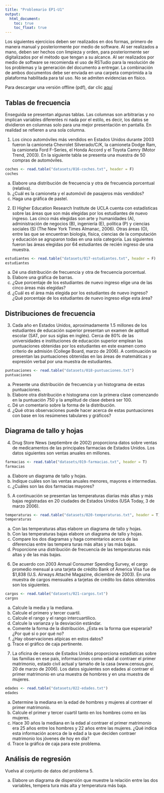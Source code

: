 ```yaml
---
title: "Problemario EP1-U1"
output:
  html_document:
    toc: true
    toc_float: true
---
```


Los siguientes ejercicios deben ser realizados en dos formas, primero de manera manual y posteriormente por medio de software. Al ser realizados a mano, deben ser hechos con limpieza y orden, para posteriormente ser digitalizados por el método que tengan a su alcance. Al ser realizados por medio de software se recomienda el uso de RSTudio para la resolución de los problemas y la generación del documento a entregar. La combinación de ambos documentos debe ser enviada en una carpeta comprimida a la plataforma habilitada para tal uso. No se admiten evidencias en físico. 

Para descargar una versión offline (pdf), dar clic [aquí](https://github.com/LuisEMendoza/PyE-UPGoP/blob/master/docs/U1-EP1-PDF.pdf)

## Tablas de frecuencia
Enseguida se presentan algunas tablas. Las columnas son arbitrarias y no implican variables diferentes ni nada por el estilo, es decir, los datos se dividieron en columnas solo para una mejor presentación en pantalla. En realidad se refieren a una sola columna.

1. Los cinco automóviles más vendidos en Estados Unidos durante 2003 fueron la camioneta Chevrolet Silverado/C/K, la camioneta Dodge Ram, la camioneta Ford F-Series, el Honda Accord y el Toyota Camry (Motor Trend, 2003). En la siguiente tabla se presenta una muestra de 50 compras de automóviles.

```r
coches <- read.table("datasets/016-coches.txt", header = F)
coches
```

a) Elabore una distribución de frecuencia y otra de frecuencia porcentual (relativa).
b) ¿Cuál es la camioneta y el automóvil de pasajeros más vendidos?
c) Haga una gráfica de pastel.

2.  El Higher Education Research Institute de UCLA cuenta con estadísticas sobre las áreas que son más elegidas por los estudiantes de nuevo ingreso. Las cinco más elegidas son arte y humanidades (A), administración de negocios (B), ingeniería (E), política (P) y ciencias sociales (S) (The New York Times Almanac, 2006). Otras áreas (O), entre las que se encuentran biología, física, ciencias de la computación y educación se agruparon todas en una sola categoría. Las siguientes fueron las áreas elegidas por 64 estudiantes de recién ingreso de una muestra.

```r
estudiantes <- read.table("datasets/017-estudiantes.txt", header = F)
estudiantes
```

a) Dé una distribución de frecuencia y otra de frecuencia porcentual.
b) Elabore una gráfica de barras.
c) ¿Que porcentaje de los estudiantes de nuevo ingreso elige una de las cinco áreas más elegidas?
d) ¿Cuál es el área más elegida por los estudiantes de nuevo ingreso? ¿Qué porcentaje de los estudiantes de nuevo ingreso elige esta área?
 
## Distribuciones de frecuencia
3. Cada año en Estados Unidos, aproximadamente 1.5 millones de los estudiantes de educación superior presentan un examen de aptitud escolar (SAT, por sus siglas en inglés). Cerca de 80% de las universidades e instituciones de educación superior emplean las puntuaciones obtenidas por los estudiantes en este examen como criterio de admisión (College Board, marzo de 2006). A continuación se presentan las puntuaciones obtenidas en las áreas de matemáticas y expresión verbal por una muestra de estudiantes.

```r
puntuaciones <- read.table("datasets/018-puntuaciones.txt")
puntuaciones
```

a) Presente una distribución de frecuencia y un histograma de estas puntuaciones. 
b) Elabore otra distribución e histograma con la primera clase comenzando en la puntuación 750 y la amplitud de clase deberá ser 100.
c) Dé un comentario sobre la forma de la distribución.
d) ¿Qué otras observaciones puede hacer acerca de estas puntuaciones con base en los resúmenes tabulares y gráficos?

## Diagrama de tallo y hojas
4. Drug Store News (septiembre de 2002) proporciona datos sobre ventas de medicamentos de las principales farmacias de Estados Unidos. Los datos siguientes son ventas anuales en millones.

```r
farmacias <- read.table("datasets/019-farmacias.txt", header = T)
farmacias
```

a) Elabore un diagrama de tallo y hojas.
b) Indique cuáles son las ventas anuales menores, mayores e intermedias.
c) ¿Cuáles son las dos farmacias mayores?

5.  A continuación se presentan las temperaturas diarias más altas y más bajas registradas en 20 ciudades de Estados Unidos (USA Today, 3 de marzo 2006).

```r
temperaturas <- read.table("datasets/020-temperaturas.txt", header = T)
temperaturas
```

a)  Con las temperaturas altas elabore un diagrama de tallo y hojas.
b)  Con las temperaturas bajas elabore un diagrama de tallo y hojas.
c)  Compare los dos diagramas y haga comentarios acerca de las diferencias entre las tempera turas más altas y las más bajas.
d)  Proporcione una distribución de frecuencia de las temperaturas más altas y de las más bajas.

6. De acuerdo con 2003 Annual Consumer Spending Survey, el cargo promedio mensual a una tarjeta de crédito Bank of America Visa fue de $1,838 (U.S. Airways Attaché Magazine, diciembre de 2003). En una muestra de cargos mensuales a tarjetas de crédito los datos obtenidos son los siguientes.

```r
cargos <- read.table("datasets/021-cargos.txt")
cargos
```

a) Calcule la media y la mediana.
b) Calcule el primero y tercer cuartil.
c) Calcule el rango y el rango intercuartílico.
d) Calcule la varianza y la desviación estándar.
e) Comente la forma de la distribución. ¿Esta es la forma que esperaría? ¿Por qué sí o por qué no?
f) ¿Hay observaciones atípicas en estos datos?
g) Trace el gráfico de caja pertinente.

7. La oficina de censos de Estados Unidos proporciona estadísticas sobre las familias en ese país, informaciones como edad al contraer el primer matrimonio, estado civil actual y tamaño de la casa (www.census.gov, 20 de marzo de 2006). Los datos siguientes son edades al contraer el primer matrimonio en una muestra de hombres y en una muestra de mujeres.

```r
edades <- read.table("datasets/022-edades.txt")
edades
```

a. Determine la mediana en la edad de hombres y mujeres al contraer el primer matrimonio.
b. Calcule el primer y tercer cuartil tanto en los hombres como en las mujeres.
c. Hace 30 años la mediana en la edad al contraer el primer matrimonio era 25 años entre los hombres y 22 años entre las mujeres. ¿Qué indica esta información acerca de la edad a la que deciden contraer matrimonio los jóvenes de hoy en día?
d. Trace la gráfica de caja para este problema.


## Análisis de regresión
Vuelva al conjunto de datos del problema 5.

a. Elabore un diagrama de dispersión que muestre la relación entre las dos variables, tempera
tura más alta y temperatura más baja.

 